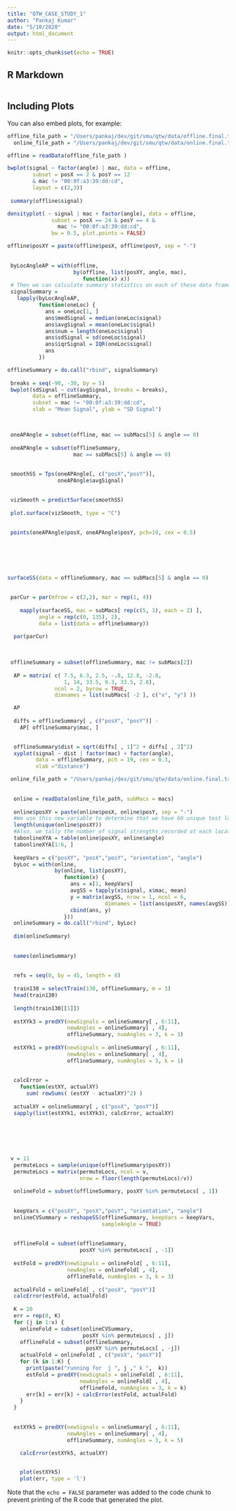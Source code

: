 ```yaml
---
title: "QTW_CASE_STUDY_1"
author: "Pankaj Kumar"
date: "5/10/2020"
output: html_document
---
```


```r
knitr::opts_chunk$set(echo = TRUE)
```

## R Markdown


```r
```

## Including Plots

You can also embed plots, for example:

```r
offline_file_path = "/Users/pankaj/dev/git/smu/qtw/data/offline.final.trace.txt"
  online_file_path = "/Users/pankaj/dev/git/smu/qtw/data/online.final.trace.txt"
```


```r
offline = readData(offline_file_path )
```


```r
bwplot(signal ~ factor(angle) | mac, data = offline,
        subset = posX == 2 & posY == 12
        & mac != "00:0f:a3:39:dd:cd",
        layout = c(2,3))
 
 summary(offline$signal)
```


```r
densityplot( ~ signal | mac + factor(angle), data = offline,
              subset = posX == 24 & posY == 4 &
                mac != "00:0f:a3:39:dd:cd",
              bw = 0.5, plot.points = FALSE)
```


```r
offline$posXY = paste(offline$posX, offline$posY, sep = "-")
 
 
 byLocAngleAP = with(offline,
                     by(offline, list(posXY, angle, mac),
                        function(x) x))
 # Then we can calculate summary statistics on each of these data frames with
 signalSummary =
   lapply(byLocAngleAP,
          function(oneLoc) {
            ans = oneLoc[1, ]
            ans$medSignal = median(oneLoc$signal)
            ans$avgSignal = mean(oneLoc$signal)
            ans$num = length(oneLoc$signal)
            ans$sdSignal = sd(oneLoc$signal)
            ans$iqrSignal = IQR(oneLoc$signal)
            ans
          })
```


```r

offlineSummary = do.call("rbind", signalSummary)
 
 breaks = seq(-90, -30, by = 5)
 bwplot(sdSignal ~ cut(avgSignal, breaks = breaks),
        data = offlineSummary,
        subset = mac != "00:0f:a3:39:dd:cd",
        xlab = "Mean Signal", ylab = "SD Signal")

 

```


```r
 oneAPAngle = subset(offline, mac == subMacs[5] & angle == 0)
 
 oneAPAngle = subset(offlineSummary,
                     mac == subMacs[5] & angle == 0)
 
 
 smoothSS = Tps(oneAPAngle[, c("posX","posY")],
                oneAPAngle$avgSignal)

 
 vizSmooth = predictSurface(smoothSS)
 
 plot.surface(vizSmooth, type = "C")
 
 
 points(oneAPAngle$posX, oneAPAngle$posY, pch=19, cex = 0.5)
 
 

 
 
```


```r

surfaceSS(data = offlineSummary, mac == subMacs[5] & angle == 0)
 
 
 parCur = par(mfrow = c(2,2), mar = rep(1, 4))
 
    mapply(surfaceSS, mac = subMacs[ rep(c(5, 1), each = 2) ],
          angle = rep(c(0, 135), 2),
          data = list(data = offlineSummary))
    
  par(parCur)
  
 

```


```r

 offlineSummary = subset(offlineSummary, mac != subMacs[2])
 
  AP = matrix( c( 7.5, 6.3, 2.5, -.8, 12.8, -2.8,
                  1, 14, 33.5, 9.3, 33.5, 2.8),
               ncol = 2, byrow = TRUE,
               dimnames = list(subMacs[ -2 ], c("x", "y") ))

  AP
  
  diffs = offlineSummary[ , c("posX", "posY")] -
    AP[ offlineSummary$mac, ]

  
  offlineSummary$dist = sqrt(diffs[ , 1]^2 + diffs[ , 2]^2)
  xyplot(signal ~ dist | factor(mac) + factor(angle),
         data = offlineSummary, pch = 19, cex = 0.3,
         xlab ="distance")

```


```r

 online_file_path = "/Users/pankaj/dev/git/smu/qtw/data/online.final.trace.txt"
  
  
  online = readData(online_file_path, subMacs = macs)
  
  online$posXY = paste(online$posX, online$posY, sep = "-")
  #We use this new variable to determine that we have 60 unique test locations, i.e.,
  length(unique(online$posXY))
  #Also, we tally the number of signal strengths recorded at each location with
  tabonlineXYA = table(online$posXY, online$angle)
  tabonlineXYA[1:6, ]
  
  keepVars = c("posXY", "posX","posY", "orientation", "angle")
  byLoc = with(online,
               by(online, list(posXY),
                  function(x) {
                    ans = x[1, keepVars]
                    avgSS = tapply(x$signal, x$mac, mean)
                    y = matrix(avgSS, nrow = 1, ncol = 6,
                               dimnames = list(ans$posXY, names(avgSS)))
                    cbind(ans, y)
                  }))
  onlineSummary = do.call("rbind", byLoc)
  
  dim(onlineSummary)
  
  
  names(onlineSummary)
  
  
  refs = seq(0, by = 45, length = 8)
  
  train130 = selectTrain(130, offlineSummary, m = 3)
  head(train130)
  
  length(train130[[1]])
  
  estXYk3 = predXY(newSignals = onlineSummary[ , 6:11],
                   newAngles = onlineSummary[ , 4],
                   offlineSummary, numAngles = 3, k = 3)
  
  estXYk1 = predXY(newSignals = onlineSummary[ , 6:11],
                   newAngles = onlineSummary[ , 4],
                   offlineSummary, numAngles = 3, k = 1)
  
                   
  calcError =
    function(estXY, actualXY)
      sum( rowSums( (estXY - actualXY)^2) )
  
  actualXY = onlineSummary[ , c("posX", "posY")]
  sapply(list(estXYk1, estXYk3), calcError, actualXY)
  
  
 
  
 

```


```r


 v = 11
  permuteLocs = sample(unique(offlineSummary$posXY))
  permuteLocs = matrix(permuteLocs, ncol = v,
                       nrow = floor(length(permuteLocs)/v))
  
  onlineFold = subset(offlineSummary, posXY %in% permuteLocs[ , 1])
  
  
  keepVars = c("posXY", "posX","posY", "orientation", "angle")
  onlineCVSummary = reshapeSS(offlineSummary, keepVars = keepVars,
                              sampleAngle = TRUE)
  
  
  offlineFold = subset(offlineSummary,
                       posXY %in% permuteLocs[ , -1])
  
  estFold = predXY(newSignals = onlineFold[ , 6:11],
                   newAngles = onlineFold[ , 4],
                   offlineFold, numAngles = 3, k = 3)
  
  actualFold = onlineFold[ , c("posX", "posY")]
  calcError(estFold, actualFold)
  
  K = 20
  err = rep(0, K)
  for (j in 1:v) {
    onlineFold = subset(onlineCVSummary,
                        posXY %in% permuteLocs[ , j]) 
    offlineFold = subset(offlineSummary,
                         posXY %in% permuteLocs[ , -j])
    actualFold = onlineFold[ , c("posX", "posY")]
    for (k in 1:K) {
      print(paste("running for  j ", j ," k ",  k))
      estFold = predXY(newSignals = onlineFold[ , 6:11],
                       newAngles = onlineFold[ , 4],
                       offlineFold, numAngles = 3, k = k)
      err[k] = err[k] + calcError(estFold, actualFold)
    }
  }
  
  
  estXYk5 = predXY(newSignals = onlineSummary[ , 6:11],
                   newAngles = onlineSummary[ , 4],
                   offlineSummary, numAngles = 3, k = 5)

    calcError(estXYk5, actualXY)

    
    plot(estXYk5)
    plot(err, type = 'l')
```

Note that the `echo = FALSE` parameter was added to the code chunk to prevent printing of the R code that generated the plot.
